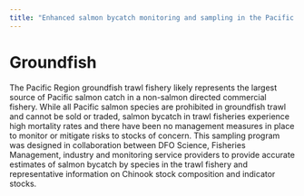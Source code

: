```yaml
---
title: "Enhanced salmon bycatch monitoring and sampling in the Pacific region groundfish trawl fishery"
---
```


# Groundfish

<p>The Pacific Region groundfish trawl fishery likely represents the largest source of Pacific salmon catch in a non-salmon directed commercial fishery. While all Pacific salmon species are prohibited in groundfish trawl and cannot be sold or traded, salmon bycatch in trawl fisheries experience high mortality rates and there have been no management measures in place to monitor or mitigate risks to stocks of concern. This sampling program was designed in collaboration between DFO Science, Fisheries Management, industry and monitoring service providers to provide accurate estimates of salmon bycatch by species in the trawl fishery and representative information on Chinook stock composition and indicator stocks.</p>
